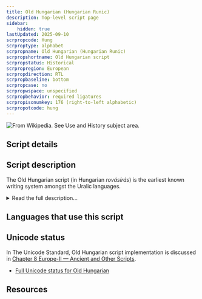 ```yaml
---
title: Old Hungarian (Hungarian Runic)
description: Top-level script page
sidebar:
    hidden: true
lastUpdated: 2025-09-10
scrpropcode: Hung
scrproptype: alphabet
scrpropname: Old Hungarian (Hungarian Runic)
scrpropshortname: Old Hungarian script
scrpropstatus: Historical
scrpropregion: European
scrpropdirection: RTL
scrpropbaseline: bottom
scrpropcase: no
scrpropwspace: unspecified
scrpropbehavior: required ligatures
scrpropisonumkey: 176 (right-to-left alphabetic)
scrpropotcode: hung
---
```



![](../images/hung-sample.jpg "From Wikipedia. See Use and History subject area.")

## Script details

<ScriptDetails />

## Script description

The Old Hungarian script (in Hungarian _rovásírás_) is the earliest known writing system amongst the Uralic languages.

<details>
<summary>Read the full description...</summary>As early as the 6th century, Chinese accounts noted the Hungarian custom of writing with incised marks on small wooden tablets. The script may be derived from Old Turkic writing.

There is some discussion regarding the direction of writing; it appears that Old Hungarian was written both from right to left and from left to right. In very early times, when the script was written on wooden sticks, the stick was turned as each line was written so that the text appeared in [boustrophedon](/reference/glossary#boust) style. The boustrophedon style was not used for writing larger texts on walls or manuscripts, which tended to be written from right to left. Significant discussion has centered around this issue in the context of encoding the script for use on computers. Academic preference used to be generally for a left to right directionality, but modern users are more likely to write it from right to left, and that is now regarded as the default.

There are 45 basic letters in the script, which are able to represent all the sounds of Hungarian. That is not to say the orthography was phonemic; vowels were only written where it was ambiguous to omit them. Letters could be combined to form numerous ligatures. Historically, ligatures were not standardized, but used freely and inconsistently throughout handwritten texts. The same sequence of sounds could optionally be written with multiple signs or with a ligature. The script employed a single case, although the first letter of proper nouns was sometimes written slightly larger than the rest. There were also some non-alphabetic symbols, the functions of which seem to be unclear.

Around the year 1000, the first Hungarian king, István/Stephen I was crowned. Under his rule, the country officially switched to using the Latin script, though some examples of religious texts written in the script have been dated to that period. During the 15th century it became fashionable in some circles to use the Old Hungarian script, although it was never used in any official capacity. Since 1915 various attempts have been made to revive the script, with limited success. It is often used in a symbolic way, for example on public signage in Budapest, or for writing secret messages by schoolchildren and teenagers.
</details>

## Languages that use this script

<WsList script='Hung' wsMax='5' />

## Unicode status

In The Unicode Standard, Old Hungarian script implementation is discussed in [Chapter 8 Europe-II — Ancient and Other Scripts](https://www.unicode.org/versions/latest/core-spec/chapter-8/#G33926).

- [Full Unicode status for Old Hungarian](/scrlang/unicode/hung-unicode)



## Resources

<ScriptResources detailSummary='seemore' />


